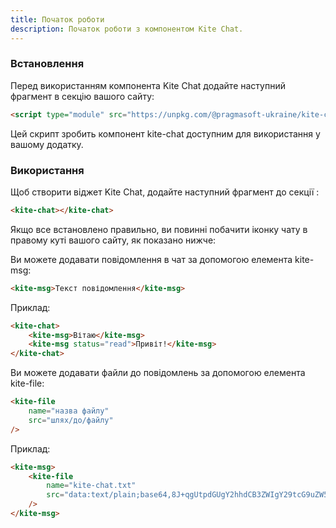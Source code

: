 ```yaml
---
title: Початок роботи
description: Початок роботи з компонентом Kite Chat.
---
```



### Встановлення

Перед використанням компонента Kite Chat додайте наступний фрагмент в секцію <Tag name="head"/> вашого сайту:

```html
<script type="module" src="https://unpkg.com/@pragmasoft-ukraine/kite-chat-component/dist/kite-chat-component.mjs"/>
```

Цей скрипт зробить компонент kite-chat доступним для використання у вашому додатку.

### Використання

Щоб створити віджет Kite Chat, додайте наступний фрагмент до секції <Tag name="body"/>:

```html
<kite-chat></kite-chat>
```

Якщо все встановлено правильно, ви повинні побачити іконку чату в правому куті вашого сайту, як показано нижче:

<div class="flex items-center justify-center">
    <ChatIcon/>
</div>

Ви можете додавати повідомлення в чат за допомогою елемента kite-msg:

```html
<kite-msg>Текст повідомлення</kite-msg>
```

Приклад:

```html
<kite-chat>
    <kite-msg>Вітаю</kite-msg>
    <kite-msg status="read">Привіт!</kite-msg>
</kite-chat>
```

Ви можете додавати файли до повідомлень за допомогою елемента kite-file:

```html
<kite-file
    name="назва файлу"
    src="шлях/до/файлу"
/>
```

Приклад:

```html
<kite-msg>
    <kite-file
        name="kite-chat.txt"
        src="data:text/plain;base64,8J+qgUtpdGUgY2hhdCB3ZWIgY29tcG9uZW50"
    />
</kite-msg>
```